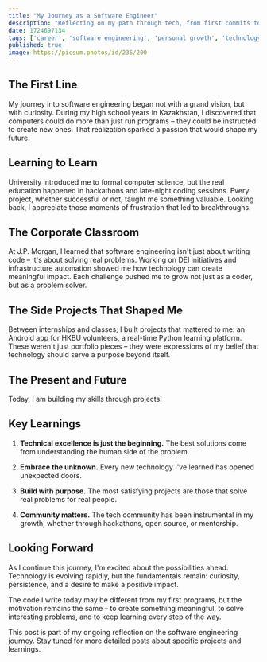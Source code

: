 ```yaml
---
title: "My Journey as a Software Engineer"
description: "Reflecting on my path through tech, from first commits to building meaningful solutions"
date: 1724697134
tags: ['career', 'software engineering', 'personal growth', 'technology']
published: true
image: https://picsum.photos/id/235/200
---
```


## The First Line

My journey into software engineering began not with a grand vision, but with curiosity. During my high school years in Kazakhstan, I discovered that computers could do more than just run programs – they could be instructed to create new ones. That realization sparked a passion that would shape my future.

## Learning to Learn

University introduced me to formal computer science, but the real education happened in hackathons and late-night coding sessions. Every project, whether successful or not, taught me something valuable. Looking back, I appreciate those moments of frustration that led to breakthroughs.

## The Corporate Classroom

At J.P. Morgan, I learned that software engineering isn't just about writing code – it's about solving real problems. Working on DEI initiatives and infrastructure automation showed me how technology can create meaningful impact. Each challenge pushed me to grow not just as a coder, but as a problem solver.

## The Side Projects That Shaped Me

Between internships and classes, I built projects that mattered to me: an Android app for HKBU volunteers, a real-time Python learning platform. These weren't just portfolio pieces – they were expressions of my belief that technology should serve a purpose beyond itself.

## The Present and Future

Today, I am building my skills through projects! 

## Key Learnings

1. **Technical excellence is just the beginning.** The best solutions come from understanding the human side of the problem.

2. **Embrace the unknown.** Every new technology I've learned has opened unexpected doors.

3. **Build with purpose.** The most satisfying projects are those that solve real problems for real people.

4. **Community matters.** The tech community has been instrumental in my growth, whether through hackathons, open source, or mentorship.

## Looking Forward

As I continue this journey, I'm excited about the possibilities ahead. Technology is evolving rapidly, but the fundamentals remain: curiosity, persistence, and a desire to make a positive impact.

The code I write today may be different from my first programs, but the motivation remains the same – to create something meaningful, to solve interesting problems, and to keep learning every step of the way.

<Callout type="info">
This post is part of my ongoing reflection on the software engineering journey. Stay tuned for more detailed posts about specific projects and learnings.
</Callout>